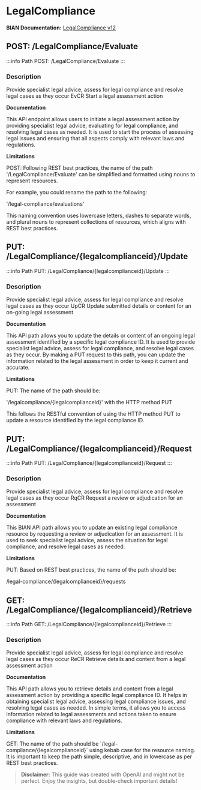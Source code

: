 # LegalCompliance

**BIAN Documentation:** [LegalCompliance v12](https://app.swaggerhub.com/apis/BIAN-3/LegalCompliance/12.0.0)

## POST: /LegalCompliance/Evaluate

:::info Path
POST: /LegalCompliance/Evaluate
:::

### Description

Provide specialist legal advice\, assess for legal compliance and resolve legal cases as they occur EvCR Start a legal assessment action

**Documentation**

This API endpoint allows users to initiate a legal assessment action by providing specialist legal advice\, evaluating for legal compliance\, and resolving legal cases as needed\. It is used to start the process of assessing legal issues and ensuring that all aspects comply with relevant laws and regulations\.

**Limitations**

POST: Following REST best practices\, the name of the path '/LegalCompliance/Evaluate' can be simplified and formatted using nouns to represent resources\. 

For example\, you could rename the path to the following: 

'/legal\-compliance/evaluations'

This naming convention uses lowercase letters\, dashes to separate words\, and plural nouns to represent collections of resources\, which aligns with REST best practices\.

## PUT: /LegalCompliance/\{legalcomplianceid\}/Update

:::info Path
PUT: /LegalCompliance/\{legalcomplianceid\}/Update
:::

### Description

Provide specialist legal advice\, assess for legal compliance and resolve legal cases as they occur UpCR Update submitted details or content for an on\-going legal assessment

**Documentation**

This API path allows you to update the details or content of an ongoing legal assessment identified by a specific legal compliance ID\. It is used to provide specialist legal advice\, assess for legal compliance\, and resolve legal cases as they occur\. By making a PUT request to this path\, you can update the information related to the legal assessment in order to keep it current and accurate\.

**Limitations**

PUT: The name of the path should be:

'/legalcompliance/\{legalcomplianceid\}' with the HTTP method PUT

This follows the RESTful convention of using the HTTP method PUT to update a resource identified by the legal compliance ID\.

## PUT: /LegalCompliance/\{legalcomplianceid\}/Request

:::info Path
PUT: /LegalCompliance/\{legalcomplianceid\}/Request
:::

### Description

Provide specialist legal advice\, assess for legal compliance and resolve legal cases as they occur RqCR Request a review or adjudication for an assessment

**Documentation**

This BIAN API path allows you to update an existing legal compliance resource by requesting a review or adjudication for an assessment\. It is used to seek specialist legal advice\, assess the situation for legal compliance\, and resolve legal cases as needed\.

**Limitations**

PUT: Based on REST best practices\, the name of the path should be: 

/legal\-compliance/\{legalcomplianceid\}/requests

## GET: /LegalCompliance/\{legalcomplianceid\}/Retrieve

:::info Path
GET: /LegalCompliance/\{legalcomplianceid\}/Retrieve
:::

### Description

Provide specialist legal advice\, assess for legal compliance and resolve legal cases as they occur ReCR Retrieve details and content from a legal assessment action

**Documentation**

This API path allows you to retrieve details and content from a legal assessment action by providing a specific legal compliance ID\. It helps in obtaining specialist legal advice\, assessing legal compliance issues\, and resolving legal cases as needed\. In simple terms\, it allows you to access information related to legal assessments and actions taken to ensure compliance with relevant laws and regulations\.

**Limitations**

GET: The name of the path should be \`/legal\-compliance/\{legalcomplianceid\}\` using kebab case for the resource naming\. It is important to keep the path simple\, descriptive\, and in lowercase as per REST best practices\.

> **Disclaimer:** This guide was created with OpenAI and might not be perfect. Enjoy the insights, but double-check important details!
